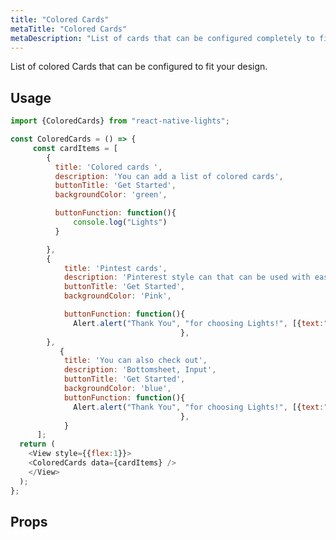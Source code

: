 ```yaml
---
title: "Colored Cards"
metaTitle: "Colored Cards"
metaDescription: "List of cards that can be configured completely to fit your design"
---
```




List of colored Cards that can be configured to fit your design.

<Images src={coloredCards} />

## Usage

```javascript
import {ColoredCards} from "react-native-lights";

const ColoredCards = () => {
     const cardItems = [
        {
          title: 'Colored cards ',
          description: 'You can add a list of colored cards',
          buttonTitle: 'Get Started',
          backgroundColor: 'green',

          buttonFunction: function(){
              console.log("Lights")
          }

        },
        {
            title: 'Pintest cards',
            description: 'Pinterest style can that can be used with ease',
            buttonTitle: 'Get Started',
            backgroundColor: 'Pink',

            buttonFunction: function(){
              Alert.alert("Thank You", "for choosing Lights!", [{text:"Welcome"}])
                                      },
        },
           {
            title: 'You can also check out',
            description: 'Bottomsheet, Input',
            buttonTitle: 'Get Started',
            backgroundColor: 'blue',
            buttonFunction: function(){
              Alert.alert("Thank You", "for choosing Lights!", [{text:"Welcome"}])
                                      },
            }
      ];
  return (
    <View style={{flex:1}}>
    <ColoredCards data={cardItems} />
    </View>
  );
};

```

## Props

<Table data={cardData.coloredCards} />
<br />

<!-- ## Live Editing example

```javascript react-live=true
<button className={"btn btn-default"}>Change my text</button>
``` -->
